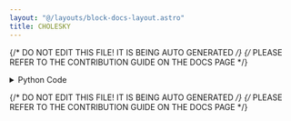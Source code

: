 ```yaml
---
layout: "@/layouts/block-docs-layout.astro"
title: CHOLESKY
---
```


{/* DO NOT EDIT THIS FILE! IT IS BEING AUTO GENERATED */}
{/* PLEASE REFER TO THE CONTRIBUTION GUIDE ON THE DOCS PAGE */}


<PythonDocsDisplay docstring={docstring} />

<details>
<summary>Python Code</summary>

```python
from flojoy import flojoy, Matrix, Scalar
import numpy as np
from collections import namedtuple
from typing import Literal

import numpy.linalg


@flojoy
def CHOLESKY(
    default: Matrix,
) -> Matrix | Scalar:
    """The CHOLESKY node is based on a numpy or scipy function.

    The description of that function is as follows:

        Cholesky decomposition.

        Return the Cholesky decomposition, "L * L.H", of the square matrix "a", where "L" is lower-triangular and .H is the conjugate transpose operator (which is the ordinary transpose if "a" is real-valued).

        "a" must be Hermitian (symmetric if real-valued) and positive-definite. No checking is performed to verify whether "a" is Hermitian or not.

        In addition, only the lower-triangular and diagonal elements of "a" are used. Only "L" is actually returned.

    Parameters
    ----------
    a : (..., M, M) array_like
        Hermitian (symmetric if all elements are real), positive-definite input matrix.

    Returns
    -------
    DataContainer
        type 'ordered pair', 'scalar', or 'matrix'
    """

    result = numpy.linalg.cholesky(
        a=default.m,
    )

    if isinstance(result, np.ndarray):
        result = Matrix(m=result)
    else:
        assert isinstance(
            result, np.number | float | int
        ), f"Expected np.number, float or int for result, got {type(result)}"
        result = Scalar(c=float(result))

    return result

```

[Find this Flojoy Block on GitHub](https://github.com/flojoy-ai/blocks/blob/main/blocks/NUMPY/LINALG/CHOLESKY/CHOLESKY.py)

</details>

{/* DO NOT EDIT THIS FILE! IT IS BEING AUTO GENERATED */}
{/* PLEASE REFER TO THE CONTRIBUTION GUIDE ON THE DOCS PAGE */}
